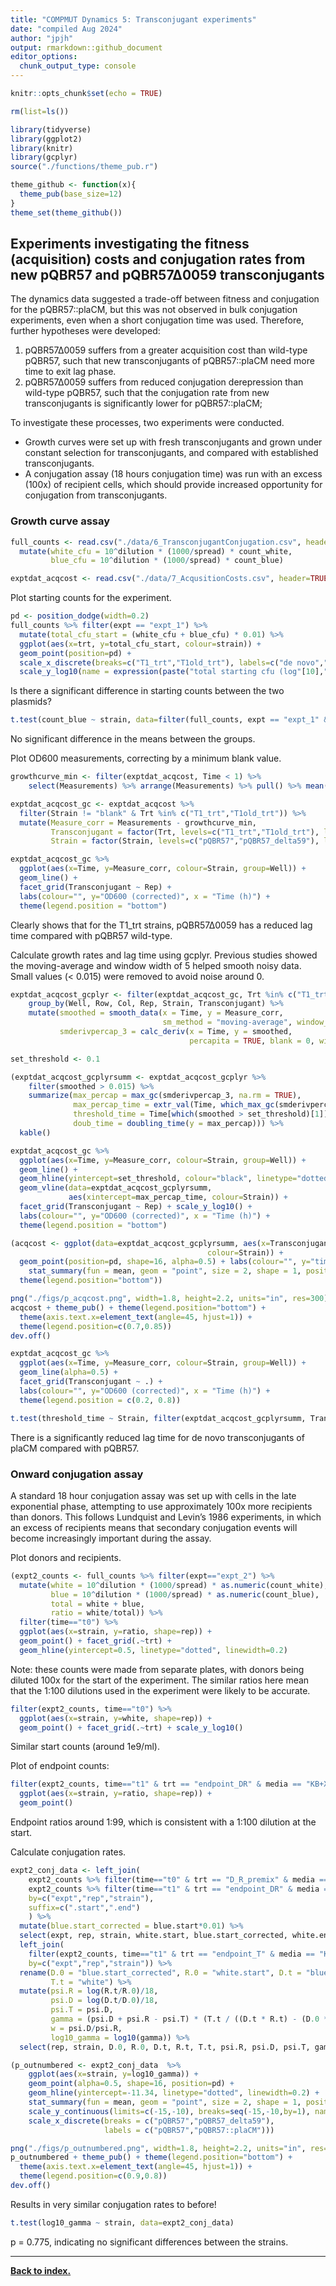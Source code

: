```yaml
---
title: "COMPMUT Dynamics 5: Transconjugant experiments"
date: "compiled Aug 2024"
author: "jpjh"
output: rmarkdown::github_document
editor_options: 
  chunk_output_type: console
---
```


```r
knitr::opts_chunk$set(echo = TRUE)

rm(list=ls())

library(tidyverse)
library(ggplot2)
library(knitr)
library(gcplyr)
source("./functions/theme_pub.r")

theme_github <- function(x){
  theme_pub(base_size=12)
}
theme_set(theme_github())
```

## Experiments investigating the fitness (acquisition) costs and conjugation rates from new pQBR57 and pQBR57∆0059 transconjugants

The dynamics data suggested a trade-off between fitness and conjugation for the pQBR57::plaCM, but this was not observed in bulk conjugation experiments, even when a short conjugation time was used. Therefore, further hypotheses were developed:

1. pQBR57∆0059 suffers from a greater acquisition cost than wild-type pQBR57, such that new transconjugants of pQBR57::plaCM need more time to exit lag phase.
2. pQBR57∆0059 suffers from reduced conjugation derepression than wild-type pQBR57, such that the conjugation rate from new transconjugants is significantly lower for pQBR57::plaCM;

To investigate these processes, two experiments were conducted.

- Growth curves were set up with fresh transconjugants and grown under constant selection for transconjugants, and compared with established transconjugants. 
- A conjugation assay (18 hours conjugation time) was run with an excess (100x) of recipient cells, which should provide increased opportunity for conjugation from transconjugants.

### Growth curve assay

```r
full_counts <- read.csv("./data/6_TransconjugantConjugation.csv", header=TRUE) %>%
  mutate(white_cfu = 10^dilution * (1000/spread) * count_white,
         blue_cfu = 10^dilution * (1000/spread) * count_blue)

exptdat_acqcost <- read.csv("./data/7_AcqusitionCosts.csv", header=TRUE)
```

Plot starting counts for the experiment.

```r
pd <- position_dodge(width=0.2)
full_counts %>% filter(expt == "expt_1") %>%
  mutate(total_cfu_start = (white_cfu + blue_cfu) * 0.01) %>%
  ggplot(aes(x=trt, y=total_cfu_start, colour=strain)) +
  geom_point(position=pd) +
  scale_x_discrete(breaks=c("T1_trt","T1old_trt"), labels=c("de novo","established")) +
  scale_y_log10(name = expression(paste("total starting cfu (log"[10],")")))
```

Is there a significant difference in starting counts between the two plasmids?

```r
t.test(count_blue ~ strain, data=filter(full_counts, expt == "expt_1" & trt == "T1_trt"))
```
No significant difference in the means between the groups.

Plot OD600 measurements, correcting by a minimum blank value.

```r
growthcurve_min <- filter(exptdat_acqcost, Time < 1) %>%
    select(Measurements) %>% arrange(Measurements) %>% pull() %>% mean()

exptdat_acqcost_gc <- exptdat_acqcost %>% 
  filter(Strain != "blank" & Trt %in% c("T1_trt","T1old_trt")) %>%
  mutate(Measure_corr = Measurements - growthcurve_min,
         Transconjugant = factor(Trt, levels=c("T1_trt","T1old_trt"), labels=c("de novo","established")),
         Strain = factor(Strain, levels=c("pQBR57","pQBR57_delta59"), labels=c("pQBR57","pQBR57::plaCM")))

exptdat_acqcost_gc %>%
  ggplot(aes(x=Time, y=Measure_corr, colour=Strain, group=Well)) +
  geom_line() +
  facet_grid(Transconjugant ~ Rep) +
  labs(colour="", y="OD600 (corrected)", x = "Time (h)") +
  theme(legend.position = "bottom")
```

Clearly shows that for the T1_trt strains, pQBR57∆0059 has a reduced lag time compared with pQBR57 wild-type.

Calculate growth rates and lag time using gcplyr. Previous studies showed the moving-average and window width of 5 helped smooth noisy data. Small values (< 0.015) were removed to avoid noise around 0.

```r
exptdat_acqcost_gcplyr <- filter(exptdat_acqcost_gc, Trt %in% c("T1_trt","T1old_trt")) %>%
    group_by(Well, Row, Col, Rep, Strain, Transconjugant) %>%
    mutate(smoothed = smooth_data(x = Time, y = Measure_corr,
                                  sm_method = "moving-average", window_width_n = 5),
           smderivpercap_3 = calc_deriv(x = Time, y = smoothed,
                                        percapita = TRUE, blank = 0, window_width_n = 3))

set_threshold <- 0.1

(exptdat_acqcost_gcplyrsumm <- exptdat_acqcost_gcplyr %>% 
    filter(smoothed > 0.015) %>%
    summarize(max_percap = max_gc(smderivpercap_3, na.rm = TRUE),
              max_percap_time = extr_val(Time, which_max_gc(smderivpercap_3)),
              threshold_time = Time[which(smoothed > set_threshold)[1]],
              doub_time = doubling_time(y = max_percap))) %>%
  kable()

exptdat_acqcost_gc %>%
  ggplot(aes(x=Time, y=Measure_corr, colour=Strain, group=Well)) +
  geom_line() +
  geom_hline(yintercept=set_threshold, colour="black", linetype="dotted") + 
  geom_vline(data=exptdat_acqcost_gcplyrsumm,
             aes(xintercept=max_percap_time, colour=Strain)) +
  facet_grid(Transconjugant ~ Rep) + scale_y_log10() + 
  labs(colour="", y="OD600 (corrected)", x = "Time (h)") +
  theme(legend.position = "bottom")

(acqcost <- ggplot(data=exptdat_acqcost_gcplyrsumm, aes(x=Transconjugant, y=threshold_time,
                                            colour=Strain)) +
  geom_point(position=pd, shape=16, alpha=0.5) + labs(colour="", y="time to reach OD600 = 0.1") +
    stat_summary(fun = mean, geom = "point", size = 2, shape = 1, position=pd) + 
  theme(legend.position="bottom"))

png("./figs/p_acqcost.png", width=1.8, height=2.2, units="in", res=300)
acqcost + theme_pub() + theme(legend.position="bottom") +
  theme(axis.text.x=element_text(angle=45, hjust=1)) +
  theme(legend.position=c(0.7,0.85))
dev.off()

exptdat_acqcost_gc %>%
  ggplot(aes(x=Time, y=Measure_corr, colour=Strain, group=Well)) +
  geom_line(alpha=0.5) +
  facet_grid(Transconjugant ~ .) +
  labs(colour="", y="OD600 (corrected)", x = "Time (h)") +
  theme(legend.position = c(0.2, 0.8))

t.test(threshold_time ~ Strain, filter(exptdat_acqcost_gcplyrsumm, Transconjugant == "de novo"))
```

There is a significantly reduced lag time for de novo transconjugants of plaCM compared with pQBR57. 

### Onward conjugation assay

A standard 18 hour conjugation assay was set up with cells in the late exponential phase, attempting to use approximately 100x more recipients than donors. This follows Lundquist and Levin's 1986 experiments, in which an excess of recipients means that secondary conjugation events will become increasingly important during the assay. 

Plot donors and recipients.

```r
(expt2_counts <- full_counts %>% filter(expt=="expt_2") %>%
  mutate(white = 10^dilution * (1000/spread) * as.numeric(count_white),
         blue = 10^dilution * (1000/spread) * as.numeric(count_blue),
         total = white + blue,
         ratio = white/total)) %>%
  filter(time=="t0") %>%
  ggplot(aes(x=strain, y=ratio, shape=rep)) +
  geom_point() + facet_grid(.~trt) +
  geom_hline(yintercept=0.5, linetype="dotted", linewidth=0.2)
```

Note: these counts were made from separate plates, with donors being diluted 100x for the start of the experiment. The similar ratios here mean that the 1:100 dilutions used in the experiment were likely to be accurate.

```r
filter(expt2_counts, time=="t0") %>%
  ggplot(aes(x=strain, y=white, shape=rep)) +
  geom_point() + facet_grid(.~trt) + scale_y_log10()
```

Similar start counts (around 1e9/ml). 

Plot of endpoint counts:

```r
filter(expt2_counts, time=="t1" & trt == "endpoint_DR" & media == "KB+X-gal") %>%
  ggplot(aes(x=strain, y=ratio, shape=rep)) +
  geom_point()
```

Endpoint ratios around 1:99, which is consistent with a 1:100 dilution at the start.

Calculate conjugation rates.

```r
expt2_conj_data <- left_join(
    expt2_counts %>% filter(time=="t0" & trt == "D_R_premix" & media == "KB+X-gal"),
    expt2_counts %>% filter(time=="t1" & trt == "endpoint_DR" & media == "KB+X-gal"),
    by=c("expt","rep","strain"),
    suffix=c(".start",".end")
    ) %>%
  mutate(blue.start_corrected = blue.start*0.01) %>%
  select(expt, rep, strain, white.start, blue.start_corrected, white.end, blue.end) %>%
  left_join(
    filter(expt2_counts, time=="t1" & trt == "endpoint_T" & media == "KB+Km50+Hg20+X-gal"), 
    by=c("expt","rep","strain")) %>%
  rename(D.0 = "blue.start_corrected", R.0 = "white.start", D.t = "blue.end", R.t = "white.end",
         T.t = "white") %>%
  mutate(psi.R = log(R.t/R.0)/18,
         psi.D = log(D.t/D.0)/18,
         psi.T = psi.D, 
         gamma = (psi.D + psi.R - psi.T) * (T.t / ((D.t * R.t) - (D.0 * R.0 * exp(psi.T * 18)))),
         w = psi.D/psi.R,
         log10_gamma = log10(gamma)) %>%
  select(rep, strain, D.0, R.0, D.t, R.t, T.t, psi.R, psi.D, psi.T, gamma, log10_gamma, w)

(p_outnumbered <- expt2_conj_data  %>%
    ggplot(aes(x=strain, y=log10_gamma)) +
    geom_point(alpha=0.5, shape=16, position=pd) + 
    geom_hline(yintercept=-11.34, linetype="dotted", linewidth=0.2) +
    stat_summary(fun = mean, geom = "point", size = 2, shape = 1, position=pd) + 
    scale_y_continuous(limits=c(-15,-10), breaks=seq(-15,-10,by=1), name=expression(paste("log"[10], "(\u03B3)"))) +
    scale_x_discrete(breaks = c("pQBR57","pQBR57_delta59"),
                     labels = c("pQBR57","pQBR57::plaCM")))

png("./figs/p_outnumbered.png", width=1.8, height=2.2, units="in", res=300)
p_outnumbered + theme_pub() + theme(legend.position="bottom") +
  theme(axis.text.x=element_text(angle=45, hjust=1)) +
  theme(legend.position=c(0.9,0.8))
dev.off()
```

Results in very similar conjugation rates to before!

```r
t.test(log10_gamma ~ strain, data=expt2_conj_data)
```

p = 0.775, indicating no significant differences between the strains. 

---

**[Back to index.](../README.md)**